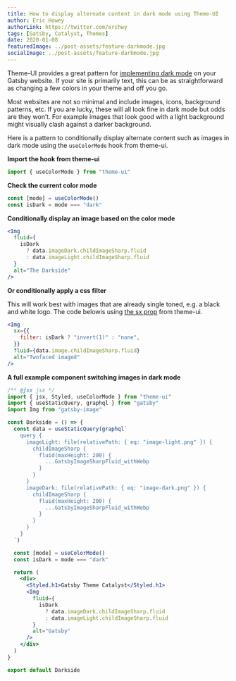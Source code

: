 ```yaml
---
title: How to display alternate content in dark mode using Theme-UI
author: Eric Howey
authorLink: https://twitter.com/erchwy
tags: [Gatsby, Catalyst, Themes]
date: 2020-01-08
featuredImage: ../post-assets/feature-darkmode.jpg
socialImage: ../post-assets/feature-darkmode.jpg
---
```


Theme-UI provides a great pattern for [implementing dark mode](https://theme-ui.com/color-modes) on your Gatsby website. If your site is primarily text, this can be as straightforward as changing a few colors in your theme and off you go.

Most websites are not so minimal and include images, icons, background patterns, etc. If you are lucky, these will all look fine in dark mode but odds are they won’t. For example images that look good with a light background might visually clash against a darker background.

Here is a pattern to conditionally display alternate content such as images in dark mode using the `useColorMode` hook from theme-ui.

**Import the hook from theme-ui**

```jsx
import { useColorMode } from "theme-ui"
```

**Check the current color mode**

```jsx
const [mode] = useColorMode()
const isDark = mode === "dark"
```

**Conditionally display an image based on the color mode**

```jsx
<Img
  fluid={
    isDark
      ? data.imageDark.childImageSharp.fluid
      : data.imageLight.childImageSharp.fluid
  }
  alt="The Darkside"
/>
```

**Or conditionally apply a css filter**

This will work best with images that are already single toned, e.g. a black and white logo. The code belowis using [the sx prop](https://theme-ui.com/sx-prop) from theme-ui.

```jsx
<Img
  sx={{
    filter: isDark ? "invert(1)" : "none",
  }}
  fluid={data.image.childImageSharp.fluid}
  alt="Twofaced imaged"
/>
```

**A full example component switching images in dark mode**

```jsx
/** @jsx jsx */
import { jsx, Styled, useColorMode } from "theme-ui"
import { useStaticQuery, graphql } from "gatsby"
import Img from "gatsby-image"

const Darkside = () => {
  const data = useStaticQuery(graphql`
    query {
      imageLight: file(relativePath: { eq: "image-light.png" }) {
        childImageSharp {
          fluid(maxHeight: 200) {
            ...GatsbyImageSharpFluid_withWebp
          }
        }
      }
      imageDark: file(relativePath: { eq: "image-dark.png" }) {
        childImageSharp {
          fluid(maxHeight: 200) {
            ...GatsbyImageSharpFluid_withWebp
          }
        }
      }
    }
  `)

  const [mode] = useColorMode()
  const isDark = mode === "dark"

  return (
    <div>
      <Styled.h1>Gatsby Theme Catalyst</Styled.h1>
      <Img
        fluid={
          isDark
            ? data.imageDark.childImageSharp.fluid
            : data.imageLight.childImageSharp.fluid
        }
        alt="Gatsby"
      />
    </div>
  )
}

export default Darkside
```
